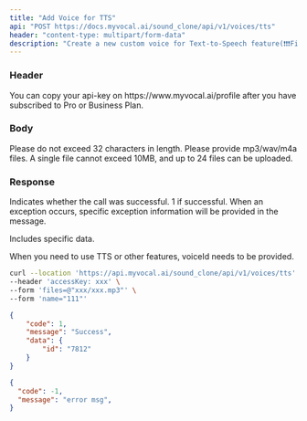 ```yaml
---
title: "Add Voice for TTS"
api: "POST https://docs.myvocal.ai/sound_clone/api/v1/voices/tts"
header: "content-type: multipart/form-data"
description: "Create a new custom voice for Text-to-Speech feature(❗❗❗File-related interfaces are not supported, please use interface tools for requests.)"
---
```


### Header
<ParamField header="accessKey"   type="string" required>
  You can copy your api-key on https://www.myvocal.ai/profile after you have subscribed to Pro or Business Plan.
</ParamField>

### Body

<ParamField body="name" type="string" required>
  Please do not exceed 32 characters in length.
</ParamField>
<ParamField body="files" type="Files" required>
  Please provide mp3/wav/m4a files. A single file cannot exceed 10MB, and up to 24 files can be uploaded.
</ParamField>


### Response

<ResponseField name="code" type="number">
  Indicates whether the call was successful. 1 if successful.
</ResponseField>

<ResponseField name="message" type="string">
  When an exception occurs, specific exception information will be provided in the message.
</ResponseField>

<ResponseField name="data" type="object">

Includes specific data.

<Expandable title="Toggle object">

<ResponseField name="id" type="string">
  When you need to use TTS or other features, voiceId needs to be provided.
</ResponseField>

</Expandable>

</ResponseField>

<RequestExample>

```bash Example Request
curl --location 'https://api.myvocal.ai/sound_clone/api/v1/voices/tts' \
--header 'accessKey: xxx' \
--form 'files=@"xxx/xxx.mp3"' \
--form 'name="111"'
```
</RequestExample>

<ResponseExample>

```json  200（success）
{
    "code": 1,
    "message": "Success",
    "data": {
        "id": "7812"
    }
}
```
```json  200（fail）
{
  "code": -1,
  "message": "error msg",
}
```

</ResponseExample>
